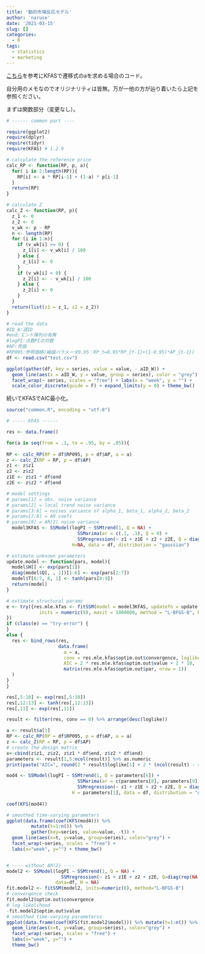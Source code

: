 ---
title: '動的市場反応モデル'
author: 'naruse'
date: '2021-03-15'
slug: []
categories:
  - R
tags:
  - statistics
  - marketing
---

[こちら](https://ill-identified.hatenablog.com/entry/2017/09/06/000515)を参考にKFASで遷移式のaを求める場合のコード。

自分用のメモなのでオリジナリティは皆無。万が一他の方が辿り着いたら上記を参照ください。

まずは関数部分（変更なし）。

```{r, eval=FALSE}

# ------ common part ----

require(ggplot2)
require(dplyr)
require(tidyr)
require(KFAS) # 1.2.9

# calculate the reference price
calc_RP <- function(RP, p, a){
  for( i in 2:length(RP)){
    RP[i] <- a * RP[i-1] + (1-a) * p[i-1]
  }
  return(RP)
}

# calculate Z
calc_Z <- function(RP, p){
  z_1 <- 0
  z_2 <- 0
  v_wk <- p - RP
  n <- length(RP)
  for (i in 1:n){
    if (v_wk[i] >= 0) {                 
      z_1[i] <- v_wk[i] / 100
    } else {
      z_1[i] <- 0
    }
    if (v_wk[i] < 0) {                 
      z_2[i] <- - v_wk[i] / 100
    } else {
      z_2[i] <- 0
    }
  }
  return(list(z1 = z_1, z2 = z_2))
}

# read the data
#ID_W:週ID
#end:エンド陳列の有無
#logPI:点数PIの対数
#AP:売価
#RP095:参照価格(繰越パラメータ0.95：RP_t=0.95*RP_{t-1}+(1-0.95)*AP_{t-1})
df <- read.csv("test.csv")

ggplot(gather(df, key = series, value = value, - aID_W)) +
  geom_line(aes(x = aID_W, y = value, group = series), color = "grey") + 
  facet_wrap(~ series, scales = "free") + labs(x = "week", y = "") +
  scale_color_discrete(guide = F) + expand_limits(y = 0) + theme_bw()

```

続いてKFASでAIC最小化。

```{r, eval=FALSE}

source("common.R", encoding = "utf-8")

# ----- KFAS ------

res <- data.frame()

for(a in seq(from = .1, to = .95, by = .05)){
  
RP <- calc_RP(RP = df$RP095, p = df$AP, a = a)
z <- calc_Z(RP = RP, p = df$AP)
z1 <- z$z1
z2 <- z$z2
z1E <- z$z1 * df$end
z2E <- z$z2 * df$end

# model settings
# params[1] = obs. noise variance
# params[2] = local trend noise variance
# params[3:6] = noises variance of alpha_1, beta_1, alpha_2, beta_2
# params[7:8] = AR coefs
# params[9] = AR(2) noise variance
  model3KFAS <- SSModel(logPI ~ SSMtrend(1, Q = NA) +
                          SSMarima(ar = c(.1, .1), Q = 0) +
                          SSMregression(~ z1 + z1E + z2 + z2E, Q = diag(rep(NA, 4))),
                        H=NA, data = df, distribution = "gaussian")

# estimate unknown parameters
update.model <- function(pars, model){
  model$H[] <- exp(pars[1])
  diag(model$Q[, , 1])[1:6] <- exp(pars[2:7])
  model$T[6:7, 6, 1] <- tanh(pars[8:9])
  return(model)
}

# estimate structural params
e <- try({res.mle.kfas <- fitSSM(model = model3KFAS, updatefn = update.model,
            inits = numeric(9), maxit = 1000000, method = "L-BFGS-B", hessian = T)
})
if (class(e) == "try-error") {
}
else {
  res <- bind_rows(res,
                   data.frame(
                     a = a,
                     conv = res.mle.kfas$optim.out$convergence, loglike = - res.mle.kfas$optim.out$value,
                     AIC = 2 * res.mle.kfas$optim.out$value + 2 * 10,
                     matrix(res.mle.kfas$optim.out$par, nrow = 1))
  )
}
}

res[,5:10] <- exp(res[,5:10])
res[,12:13] <- tanh(res[,12:13])
res[,11] <- exp(res[,11])

result <- filter(res, conv == 0) %>% arrange(desc(loglike))

a <- result$a[1]
RP <- calc_RP(RP = df$RP095, p = df$AP, a = a)
z <- calc_Z(RP = RP, p = df$AP)
# create the design matrix
x<-cbind(z$z1, z$z2, z$z1 * df$end, z$z2 * df$end)
parameters <- result[1,5:ncol(result)] %>% as.numeric
print(paste("AIC=", round(2 * result$loglike[1] + 2 * (ncol(result) - 4), 2)))

mod4 <- SSModel(logPI ~ SSMtrend(1, Q = parameters[6]) +
                          SSMarima(ar = c(parameters[8], parameters[9]), Q = parameters[7]) +
                          SSMregression(~ z1 + z1E + z2 + z2E, Q = diag(parameters[2:5])),
                        H = parameters[1], data = df, distribution = "gaussian")
  
coef(KFS(mod4))

# smoothed time-varying parameters
ggplot(data.frame(coef(KFS(mod4))) %>% 
         mutate(t=1:n()) %>% 
         gather(key=series, value=value, -t)) +
  geom_line(aes(x=t, y=value, group=series), color="grey") + 
  facet_wrap(~series, scales = "free") +
  labs(x="week", y="") + theme_bw()


# ---- without AR(2) ----
model2 <- SSModel(logPI ~ SSMtrend(1, Q = NA) + 
                    SSMregression(~ z1 + z1E + z2 + z2E, Q=diag(rep(NA, 4))), 
                  data=df, H = NA)
fit.model2 <- fitSSM(model2, inits=numeric(6), method="L-BFGS-B")
# convergence check
fit.model2$optim.out$convergence
# log likelihood
-fit.model2$optim.out$value
# smoothed time-varying parameterss
ggplot(data.frame(coef(KFS(fit.model2$model))) %>% mutate(t=1:n()) %>% gather(key=series, value=value, -t)) +
  geom_line(aes(x=t, y=value, group=series), color="grey") +
  facet_wrap(~series, scales = "free") +
  labs(x="week", y="") +
  theme_bw()

```